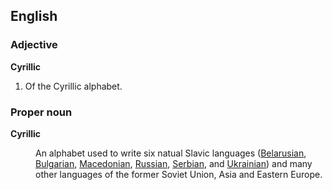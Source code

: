 ==English==

===Adjective===
'''Cyrillic'''

# Of the Cyrillic alphabet.

===Proper noun===
'''Cyrillic'''
: An alphabet used to write six natual Slavic languages ([[Belarusian]], [[Bulgarian]], [[Macedonian]], [[Russian]], [[Serbian]], and [[Ukrainian]]) and many other languages of the former Soviet Union, Asia and Eastern Europe.